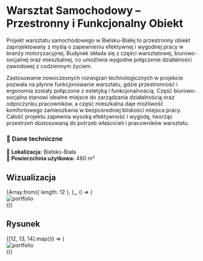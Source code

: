 
# **Warsztat Samochodowy – Przestronny i Funkcjonalny Obiekt**

Projekt warsztatu samochodowego w Bielsku-Białej to przestronny obiekt zaprojektowany z myślą o zapewnieniu efektywnej i wygodnej pracy w branży motoryzacyjnej. Budynek składa się z części warsztatowej, biurowo-socjalnej oraz mieszkalnej, co umożliwia wygodne połączenie działalności zawodowej z codziennym życiem. 

Zastosowanie nowoczesnych rozwiązań technologicznych w projekcie pozwala na płynne funkcjonowanie warsztatu, gdzie przestronność i ergonomia zostały połączone z estetyką i funkcjonalnością. Część biurowo-socjalna stanowi idealne miejsce do zarządzania działalnością oraz odpoczynku pracowników, a część mieszkalna daje możliwość komfortowego zamieszkania w bezpośredniej bliskości miejsca pracy. Całość projektu zapewnia wysoką efektywność i wygodę, tworząc przestrzeń dostosowaną do potrzeb właścicieli i pracowników warsztatu. 

### **📌 Dane techniczne**  
📍 **Lokalizacja:** Bielsko-Biała  
📐 **Powierzchnia użytkowa:** 480 m²  

## Wizualizacja

<div style={{ display: 'grid', gridTemplateColumns: 'repeat(3, 1fr)', gap: '14px' }}>
  {Array.from({ length: 12 }, (_, i) => (
    <div key={i} style={{ }}>
      <Zoom>
        <img 
          alt="portfolio" 
          src={`/compressed/uslugowe/auto/${i + 1}.jpg`} 
          style={{ width: '100%', height: 'auto', display: 'block', margin: '0 auto', backgroundColor: 'white' }} 
        />
      </Zoom>
    </div>
  ))}
</div>

## Rysunek

<div style={{ display: 'grid', gridTemplateColumns: 'repeat(3, 1fr)', gap: '14px' }}>
  {[12, 13, 14].map((i) => (
    <div key={i} style={{ }}>
      <Zoom>
        <img 
          alt="portfolio" 
          src={`/compressed/uslugowe/auto/${i + 1}.jpg`} 
          style={{ width: '100%', height: 'auto', display: 'block', margin: '0 auto', backgroundColor: 'white' }} 
        />
      </Zoom>
    </div>
  ))}
</div>
